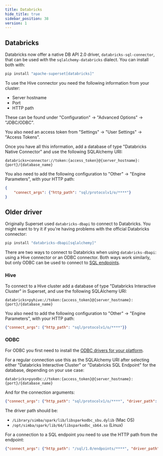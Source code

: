 ```yaml
---
title: Databricks
hide_title: true
sidebar_position: 38
version: 1
---
```


## Databricks

Databricks now offer a native DB API 2.0 driver, `databricks-sql-connector`, that can be used with the `sqlalchemy-databricks` dialect. You can install both with:

```bash
pip install "apache-superset[databricks]"
```

To use the Hive connector you need the following information from your cluster:

- Server hostname
- Port
- HTTP path

These can be found under "Configuration" -> "Advanced Options" -> "JDBC/ODBC".

You also need an access token from "Settings" -> "User Settings" -> "Access Tokens".

Once you have all this information, add a database of type "Databricks Native Connector" and use the following SQLAlchemy URI:

```
databricks+connector://token:{access_token}@{server_hostname}:{port}/{database_name}
```

You also need to add the following configuration to "Other" -> "Engine Parameters", with your HTTP path:

```json
{
    "connect_args": {"http_path": "sql/protocolv1/o/****"}
}
```

## Older driver

Originally Superset used `databricks-dbapi` to connect to Databricks. You might want to try it if you're having problems with the official Databricks connector:

```bash
pip install "databricks-dbapi[sqlalchemy]"
```

There are two ways to connect to Databricks when using `databricks-dbapi`: using a Hive connector or an ODBC connector. Both ways work similarly, but only ODBC can be used to connect to [SQL endpoints](https://docs.databricks.com/sql/admin/sql-endpoints.html).

### Hive

To connect to a Hive cluster add a database of type "Databricks Interactive Cluster" in Superset, and use the following SQLAlchemy URI:

```
databricks+pyhive://token:{access_token}@{server_hostname}:{port}/{database_name}
```

You also need to add the following configuration to "Other" -> "Engine Parameters", with your HTTP path:

```json
{"connect_args": {"http_path": "sql/protocolv1/o/****"}}
```

### ODBC

For ODBC you first need to install the [ODBC drivers for your platform](https://databricks.com/spark/odbc-drivers-download).

For a regular connection use this as the SQLAlchemy URI after selecting either "Databricks Interactive Cluster" or "Databricks SQL Endpoint" for the database, depending on your use case:

```
databricks+pyodbc://token:{access_token}@{server_hostname}:{port}/{database_name}
```

And for the connection arguments:

```json
{"connect_args": {"http_path": "sql/protocolv1/o/****", "driver_path": "/path/to/odbc/driver"}}
```

The driver path should be:

- `/Library/simba/spark/lib/libsparkodbc_sbu.dylib` (Mac OS)
- `/opt/simba/spark/lib/64/libsparkodbc_sb64.so` (Linux)

For a connection to a SQL endpoint you need to use the HTTP path from the endpoint:

```json
{"connect_args": {"http_path": "/sql/1.0/endpoints/****", "driver_path": "/path/to/odbc/driver"}}
```
